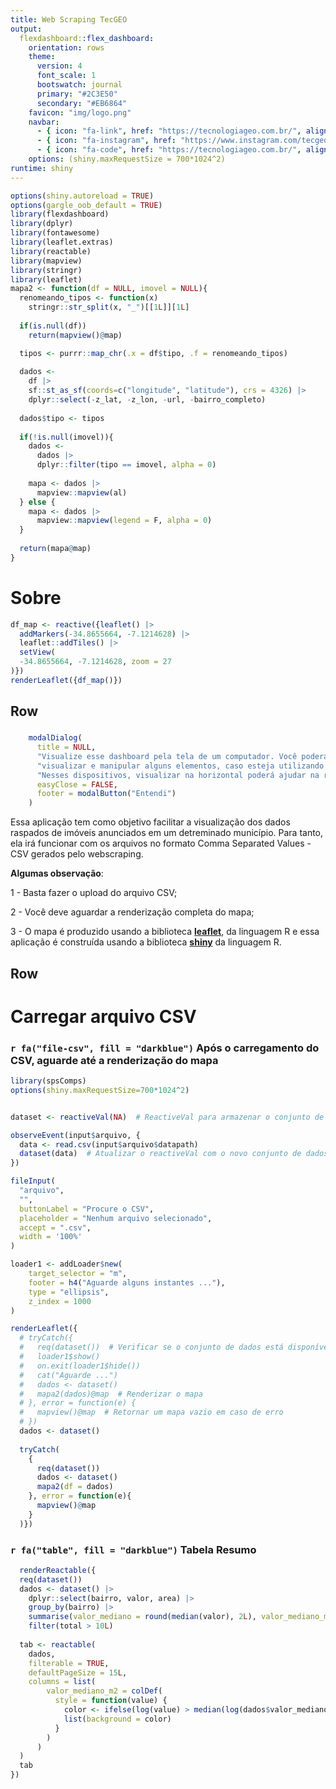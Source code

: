 ```yaml
---
title: Web Scraping TecGEO
output: 
  flexdashboard::flex_dashboard:
    orientation: rows
    theme: 
      version: 4
      font_scale: 1
      bootswatch: journal
      primary: "#2C3E50"
      secondary: "#EB6864"
    favicon: "img/logo.png"
    navbar:
      - { icon: "fa-link", href: "https://tecnologiageo.com.br/", align: right}
      - { icon: "fa-instagram", href: "https://www.instagram.com/tecgeobr/", align: right}
      - { icon: "fa-code", href: "https://tecnologiageo.com.br/", align: right}
    options: (shiny.maxRequestSize = 700*1024^2)
runtime: shiny
---
```


```r
options(shiny.autoreload = TRUE)
options(gargle_oob_default = TRUE)
library(flexdashboard)
library(dplyr)
library(fontawesome)
library(leaflet.extras)
library(reactable)
library(mapview)
library(stringr)
library(leaflet)
mapa2 <- function(df = NULL, imovel = NULL){
  renomeando_tipos <- function(x)
    stringr::str_split(x, "_")[[1L]][1L]
  
  if(is.null(df))
    return(mapview()@map)

  tipos <- purrr::map_chr(.x = df$tipo, .f = renomeando_tipos)
  
  dados <- 
    df |> 
    sf::st_as_sf(coords=c("longitude", "latitude"), crs = 4326) |> 
    dplyr::select(-z_lat, -z_lon, -url, -bairro_completo) 
  
  dados$tipo <- tipos
  
  if(!is.null(imovel)){
    dados <- 
      dados |> 
      dplyr::filter(tipo == imovel, alpha = 0)
    
    mapa <- dados |> 
      mapview::mapview(al)
  } else {
    mapa <- dados |> 
      mapview::mapview(legend = F, alpha = 0)
  }
  
  return(mapa@map)
}
```

# Sobre {data-icon="fa-home"}


```r
df_map <- reactive({leaflet() |>
  addMarkers(-34.8655664, -7.1214628) |>
  leaflet::addTiles() |>
  setView(
  -34.8655664, -7.1214628, zoom = 27
)})
renderLeaflet({df_map()})
```

Row {data-width=full}
-------------------------------------

###
```r
    modalDialog(
      title = NULL,
      "Visualize esse dashboard pela tela de um computador. Você poderá enfrentar dificuldades para",
      "visualizar e manipular alguns elementos, caso esteja utilizando um dispositivo móvel de tela pequena.",
      "Nesses dispositivos, visualizar na horizontal poderá ajudar na renderização dos conteúdos.",
      easyClose = FALSE,
      footer = modalButton("Entendi")
    )
```


Essa aplicação tem como objetivo facilitar a visualização dos dados raspados de imóveis anunciados em um detreminado município. Para tanto, ela irá funcionar com os arquivos no formato Comma Separated Values - CSV gerados pelo webscraping.
 
**Algumas observação**:

1 - Basta fazer o upload do arquivo CSV;

2 - Você deve aguardar a renderização completa do mapa;

3 - O mapa é produzido usando a biblioteca [**leaflet**](https://rstudio.github.io/leaflet/), da linguagem R e essa aplicação é construída usando a biblioteca [**shiny**](https://shiny.posit.co/) da linguagem R.

Row {data-height=100}
-------------------------------------

# Carregar arquivo CSV {data-navmenu="Construir Mapa" data-icon="fa-database"}

### `r fa("file-csv", fill = "darkblue")` Após o carregamento do CSV, aguarde até a renderização do mapa

```r
library(spsComps)
options(shiny.maxRequestSize=700*1024^2)


dataset <- reactiveVal(NA)  # ReactiveVal para armazenar o conjunto de dados

observeEvent(input$arquivo, {
  data <- read.csv(input$arquivo$datapath)
  dataset(data)  # Atualizar o reactiveVal com o novo conjunto de dados
})

fileInput(
  "arquivo",
  "",
  buttonLabel = "Procure o CSV",
  placeholder = "Nenhum arquivo selecionado",
  accept = ".csv",
  width = '100%'
)

loader1 <- addLoader$new(
    target_selector = "m",
    footer = h4("Aguarde alguns instantes ..."),
    type = "ellipsis",
    z_index = 1000
)

renderLeaflet({
  # tryCatch({
  #   req(dataset())  # Verificar se o conjunto de dados está disponível
  #   loader1$show()
  #   on.exit(loader1$hide())
  #   cat("Aguarde ...")
  #   dados <- dataset()
  #   mapa2(dados)@map  # Renderizar o mapa
  # }, error = function(e) {
  #   mapview()@map  # Retornar um mapa vazio em caso de erro
  # })
  dados <- dataset()
  
  tryCatch(
    {
      req(dataset())
      dados <- dataset()
      mapa2(df = dados)
    }, error = function(e){
      mapview()@map
    }
  )})
```

### `r fa("table", fill = "darkblue")` Tabela Resumo


```r
  renderReactable({
  req(dataset())
  dados <- dataset() |> 
    dplyr::select(bairro, valor, area) |> 
    group_by(bairro) |> 
    summarise(valor_mediano = round(median(valor), 2L), valor_mediano_m2 = round(median(valor) / median(area), 2L), total = n()) |> 
    filter(total > 10L)
  
  tab <- reactable(
    dados,
    filterable = TRUE,
    defaultPageSize = 15L,
    columns = list(
        valor_mediano_m2 = colDef(
          style = function(value) {
            color <- ifelse(log(value) > median(log(dados$valor_mediano_m2)), "#f1625c", "#5cf1b4")
            list(background = color)
          }
        )
      )
  )
  tab
})
```


